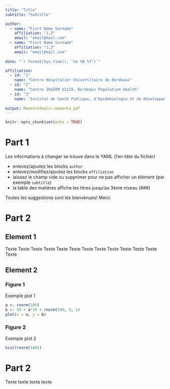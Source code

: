 ```yaml
---
title: "Title"
subtitle: "Subtitle"

author: 
  - name: "Fisrt Name Surname"
    affiliation: "1,2"
    email: "email@mail.com"
  - name: "Fisrt Name Surname"
    affiliation: "1,3"
    email: "email@mail.com"
    
date: "`r format(Sys.time(), '%e %B %Y')`"

affiliation:
  - id: "1"
    name: "Centre Hospitalier Universitaire de Bordeaux"
  - id: "2"
    name: "Centre INSERM U1219, Bordeaux Population Health"
  - id: "3"
    name: "Institut de Santé Publique, d'Epidémiologie et de Développement (ISPED), Université de Bordeaux"
    
output: MementoTools::memento_pdf
---
```


```r
knitr::opts_chunk$set(echo = TRUE)
```

# Part 1

Les informations à changer se trouve dans le YAML (l'en-tête du fichier)

* enlevez/ajoutez les blocks `author` 
* enlevez/modifiez/ajoutez les blocks `affiliation` 
* laissez le champ vide ou supprimer pour ne pas afficher un élément (par exemple `subtitle`)
* la table des matières affiche les titres jusqu'au 3ème niveau (###)

Toutes les suggestions sont les bienvenues! Merci

# Part 2

## Element 1

Texte Texte Texte Texte Texte Texte Texte Texte Texte Texte Texte Texte Texte 

## Element 2 {.tabset .tabset-fade}

### Figure 1

Exemple plot 1

```r
a <- rnorm(100)
b <- 50 + a*10 + rnorm(100, 5, 2) 
plot(x = a, y = b)
```

### Figure 2

Exemple plot 2

```r
hist(rnorm(500))
```

# Part 2

Texte texte texte texte

